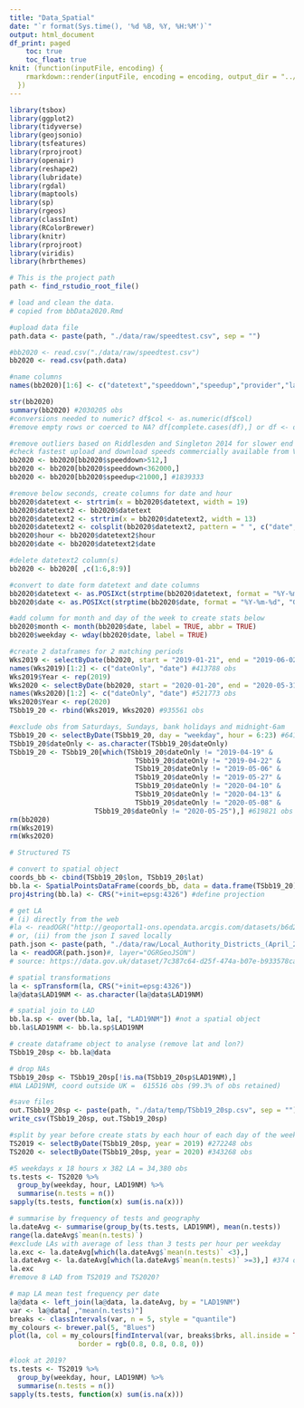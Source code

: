 ```yaml
---
title: "Data_Spatial"
date: "`r format(Sys.time(), '%d %B, %Y, %H:%M')`"
output: html_document
df_print: paged
    toc: true
    toc_float: true
knit: (function(inputFile, encoding) {
    rmarkdown::render(inputFile, encoding = encoding, output_dir = "../output")
  })
---
```


```r
library(tsbox)
library(ggplot2)
library(tidyverse)
library(geojsonio)
library(tsfeatures)
library(rprojroot)
library(openair)
library(reshape2)
library(lubridate)
library(rgdal)
library(maptools)
library(sp)
library(rgeos)
library(classInt)
library(RColorBrewer)
library(knitr)
library(rprojroot)
library(viridis)
library(hrbrthemes)

# This is the project path
path <- find_rstudio_root_file()
```


```r

# load and clean the data.
# copied from bbData2020.Rmd

#upload data file
path.data <- paste(path, "./data/raw/speedtest.csv", sep = "")

#bb2020 <- read.csv("./data/raw/speedtest.csv")
bb2020 <- read.csv(path.data)

#name columns
names(bb2020)[1:6] <- c("datetext","speeddown","speedup","provider","lat", "lon") 

str(bb2020)
summary(bb2020) #2030205 obs
#conversions needed to numeric? df$col <- as.numeric(df$col) 
#remove empty rows or coerced to NA? df[complete.cases(df),] or df <- df[!is.na(df$col),]

#remove outliers based on Riddlesden and Singleton 2014 for slower end
#check fastest upload and download speeds commercially available from Virgin Media (Gigaclear offers even faster!)
bb2020 <- bb2020[bb2020$speeddown>512,] 
bb2020 <- bb2020[bb2020$speeddown<362000,]
bb2020 <- bb2020[bb2020$speedup<21000,] #1839333

#remove below seconds, create columns for date and hour
bb2020$datetext <- strtrim(x = bb2020$datetext, width = 19) 
bb2020$datetext2 <- bb2020$datetext
bb2020$datetext2 <- strtrim(x = bb2020$datetext2, width = 13)
bb2020$datetext2 <- colsplit(bb2020$datetext2, pattern = " ", c("date", "hour"))
bb2020$hour <- bb2020$datetext2$hour
bb2020$date <- bb2020$datetext2$date

#delete datetext2 column(s)
bb2020 <- bb2020[ ,c(1:6,8:9)]

#convert to date form datetext and date columns
bb2020$datetext <- as.POSIXct(strptime(bb2020$datetext, format = "%Y-%m-%d %H:%M:%S", "GMT")) 
bb2020$date <- as.POSIXct(strptime(bb2020$date, format = "%Y-%m-%d", "GMT"))

#add column for month and day of the week to create stats below
bb2020$month <- month(bb2020$date, label = TRUE, abbr = TRUE)
bb2020$weekday <- wday(bb2020$date, label = TRUE)

#create 2 dataframes for 2 matching periods
Wks2019 <- selectByDate(bb2020, start = "2019-01-21", end = "2019-06-02")
names(Wks2019)[1:2] <- c("dateOnly", "date") #413788 obs
Wks2019$Year <- rep(2019)
Wks2020 <- selectByDate(bb2020, start = "2020-01-20", end = "2020-05-31")
names(Wks2020)[1:2] <- c("dateOnly", "date") #521773 obs
Wks2020$Year <- rep(2020)
TSbb19_20 <- rbind(Wks2019, Wks2020) #935561 obs

#exclude obs from Saturdays, Sundays, bank holidays and midnight-6am
TSbb19_20 <- selectByDate(TSbb19_20, day = "weekday", hour = 6:23) #641830 obs
TSbb19_20$dateOnly <- as.character(TSbb19_20$dateOnly)
TSbb19_20 <- TSbb19_20[which(TSbb19_20$dateOnly != "2019-04-19" &
                               TSbb19_20$dateOnly != "2019-04-22" &
                               TSbb19_20$dateOnly != "2019-05-06" &
                               TSbb19_20$dateOnly != "2019-05-27" &
                               TSbb19_20$dateOnly != "2020-04-10" &
                               TSbb19_20$dateOnly != "2020-04-13" &
                               TSbb19_20$dateOnly != "2020-05-08" &
                     TSbb19_20$dateOnly != "2020-05-25"),] #619821 obs
rm(bb2020)
rm(Wks2019)
rm(Wks2020)
```

```r

# Structured TS

# convert to spatial object
coords_bb <- cbind(TSbb19_20$lon, TSbb19_20$lat)
bb.la <- SpatialPointsDataFrame(coords_bb, data = data.frame(TSbb19_20))
proj4string(bb.la) <- CRS("+init=epsg:4326") #define projection

# get LA 
# (i) directly from the web
#la <- readOGR("http://geoportal1-ons.opendata.arcgis.com/datasets/b6d2e15801de45328b760a4f55d74318_0.geojson?outSR={%22latestWkid%22:3857,%22wkid%22:102100}")#, layer="OGRGeoJSON")
# or, (ii) from the json I saved locally
path.json <- paste(path, "./data/raw/Local_Authority_Districts_(April_2019)_Boundaries_UK_BFE.geojson", sep = "")
la <- readOGR(path.json)#, layer="OGRGeoJSON")
# source: https://data.gov.uk/dataset/7c387c64-d25f-474a-b07e-b933578caea2/local-authority-districts-april-2019-boundaries-uk-bfe

# spatial transformations
la <- spTransform(la, CRS("+init=epsg:4326"))
la@data$LAD19NM <- as.character(la@data$LAD19NM)

# spatial join to LAD
bb.la.sp <- over(bb.la, la[, "LAD19NM"]) #not a spatial object
bb.la$LAD19NM <- bb.la.sp$LAD19NM

# create dataframe object to analyse (remove lat and lon?)
TSbb19_20sp <- bb.la@data

# drop NAs
TSbb19_20sp <- TSbb19_20sp[!is.na(TSbb19_20sp$LAD19NM),]
#NA LAD19NM, coord outside UK =  615516 obs (99.3% of obs retained)

#save files
out.TSbb19_20sp <- paste(path, "./data/temp/TSbb19_20sp.csv", sep = "")
write_csv(TSbb19_20sp, out.TSbb19_20sp)
```

```r

#split by year before create stats by each hour of each day of the week
TS2019 <- selectByDate(TSbb19_20sp, year = 2019) #272248 obs
TS2020 <- selectByDate(TSbb19_20sp, year = 2020) #343268 obs

#5 weekdays x 18 hours x 382 LA = 34,380 obs
ts.tests <- TS2020 %>%
  group_by(weekday, hour, LAD19NM) %>%
  summarise(n.tests = n())
sapply(ts.tests, function(x) sum(is.na(x)))

# summarise by frequency of tests and geography
la.dateAvg <- summarise(group_by(ts.tests, LAD19NM), mean(n.tests))
range(la.dateAvg$`mean(n.tests)`)
#exclude LAs with average of less than 3 tests per hour per weekday
la.exc <- la.dateAvg[which(la.dateAvg$`mean(n.tests)` <3),]
la.dateAvg <- la.dateAvg[which(la.dateAvg$`mean(n.tests)` >=3),] #374 or 98% of LADs, so sufficient to keep 90 data points in ts
la.exc
#remove 8 LAD from TS2019 and TS2020?

# map LA mean test frequency per date
la@data <- left_join(la@data, la.dateAvg, by = "LAD19NM")
var <- la@data[ ,"mean(n.tests)"]
breaks <- classIntervals(var, n = 5, style = "quantile")
my_colours <- brewer.pal(5, "Blues")
plot(la, col = my_colours[findInterval(var, breaks$brks, all.inside = TRUE)], axes = FALSE,
                 border = rgb(0.8, 0.8, 0.8, 0))

#look at 2019?
ts.tests <- TS2019 %>%
  group_by(weekday, hour, LAD19NM) %>%
  summarise(n.tests = n())
sapply(ts.tests, function(x) sum(is.na(x)))

```
